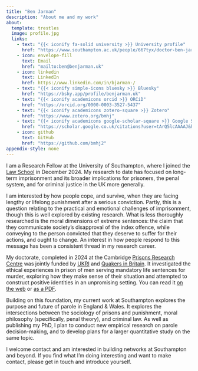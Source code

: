 ```yaml
---
title: "Ben Jarman"
description: "About me and my work"
about:
  template: trestles
  image: profile.jpg
  links:
    - text: "{{< iconify fa-solid university >}} University profile"
      href: "https://www.southampton.ac.uk/people/667tyx/doctor-ben-jarman"
    - icon: envelope-fill
      text: Email
      href: "mailto:ben@benjarman.uk"
    - icon: linkedin
      text: LinkedIn
      href: https://www.linkedin.com/in/bjarman-/
    - text: "{{< iconify simple-icons bluesky >}} Bluesky"
      href: "https://bsky.app/profile/benjarman.uk"
    - text: "{{< iconify academicons orcid >}} ORCiD"
      href: "https://orcid.org/0000-0003-3527-5437"
    - text: "{{< iconify academicons zotero-square >}} Zotero"
      href: "https://www.zotero.org/bmhj"
    - text: "{{< iconify academicons google-scholar-square >}} Google Scholar"
      href: "https://scholar.google.co.uk/citations?user=tArQ5lcAAAAJ&hl=en"
    - icon: github
      text: GitHub
      href: "https://github.com/bmhj2"
appendix-style: none
---
```


I am a Research Fellow at the University of Southampton, where I joined the [Law School](https://www.southampton.ac.uk/about/faculties-schools-departments/southampton-law-school "University of Southampton | Law School") in December 2024. My research to date has focused on long-term imprisonment and its broader implications for prisoners, the penal system, and for criminal justice in the UK more generally.

I am interested by how people cope, and survive, when they are facing lengthy or lifelong punishment after a serious conviction. Partly, this is a question relating to the practical and emotional challenges of imprisonment, though this is well explored by existing research. What is less thoroughly researched is the moral dimensions of extreme sentences: the claim that they communicate society's disapproval of the index offence, while conveying to the person convicted that they deserve to suffer for their actions, and ought to change. An interest in how people respond to this message has been a consistent thread in my research career.

<!-- Consider adding something here about FH and how it has changed my understanding of the rest. -->

My doctorate, completed in 2024 at the Cambridge [Prisons Research Centre](https://www.prc.crim.cam.ac.uk/ "Cambridge Institute of Criminology | Prisons Research Centre") was jointly funded by [UKRI](https://esrc.ukri.org/ "UKRI | Economic & Social Research Council") and [Quakers in Britain](https://www.quaker.org.uk/our-work/grant-making/adult-education "Quakers in Britain | Adult education grants"). It investigated the ethical experiences in prison of men serving mandatory life sentences for murder, exploring how they make sense of their situation and attempted to construct positive identities in an unpromising setting. You can read it [on the web](https://benjarman.uk/phd_thesis) or [as a PDF](https://www.repository.cam.ac.uk/handle/1810/369145).

Building on this foundation, my current work at Southampton explores the purpose and future of parole in England & Wales. It explores the intersections between the sociology of prisons and punishment, moral philosophy (specifically, penal theory), and criminal law. As well as publishing my PhD, I plan to conduct new empirical research on parole decision-making, and to develop plans for a larger quantitative study on the same topic.

<!-- In 2021, I undertook a six-month knowledge exchange fellowship with the Prison Reform Trust’s [Building Futures](https://prisonreformtrust.org.uk/project/building-futures/ "Building Futures") programme, applying my research findings to improve policies for the progression of long-term prisoners. This experience significantly informed my approach to policy-focused research and stakeholder engagement, further shaping my current research direction.

Previously, I was a Senior Research Fellow at the [Institute for Crime & Justice Policy Research](https://www.icpr.org.uk/ "ICPR"), at Birkbeck, University of London. There, I worked on the [‘Unlocking Potential’ project](https://www.icpr.org.uk/unlocking-potential/ "Unlocking Potential"), conducting international comparative research on prison labour and the provision of work and employment training to prisoners and prison-leavers in the UK, the USA and Brazil. -->

I welcome contact and am interested in building networks at Southampton and beyond. If you find what I'm doing interesting and want to make contact, please get in touch and introduce yourself.